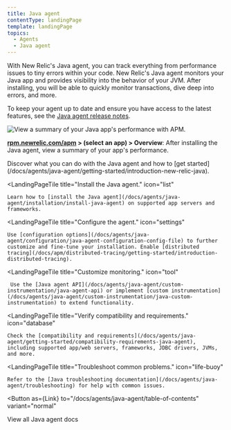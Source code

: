 ```yaml
---
title: Java agent
contentType: landingPage
template: landingPage
topics:
  - Agents
  - Java agent
---
```



With New Relic's Java agent, you can track everything from performance issues to tiny errors within your code. New Relic's Java agent monitors your Java app and provides visibility into the behavior of your JVM. After installing, you will be able to quickly monitor transactions, dive deep into errors, and more.

To keep your agent up to date and ensure you have access to the latest features, see the [Java agent release notes](/docs/release-notes/agent-release-notes/java-release-notes).

![View a summary of your Java app's performance with APM.](./images/Java_agent_landing_image.png "Java_agent_landing_image.png")

**[rpm.newrelic.com/apm](https://rpm.newrelic.com/apm) > (select an app) > Overview**: After installing the Java agent, view a summary of your app's performance.

<LandingPageTileGrid>
  <LandingPageTile
    title="Get started."
    icon="terminal"
  >
    Discover what you can do with the Java agent and how to [get started](/docs/agents/java-agent/getting-started/introduction-new-relic-java).
  </LandingPageTile>

  <LandingPageTile
    title="Install the Java agent."
    icon="list"
  >
    Learn how to [install the Java agent](/docs/agents/java-agent/installation/install-java-agent) on supported app servers and frameworks.
  </LandingPageTile>

  <LandingPageTile
    title="Configure the agent."
    icon="settings"
  >
    Use [configuration options](/docs/agents/java-agent/configuration/java-agent-configuration-config-file) to further customize and fine-tune your installation. Enable [distributed tracing](/docs/apm/distributed-tracing/getting-started/introduction-distributed-tracing).
  </LandingPageTile>

  <LandingPageTile
    title="Customize monitoring."
    icon="tool"
  >
     Use the [Java agent API](/docs/agents/java-agent/custom-instrumentation/java-agent-api) or implement [custom instrumentation](/docs/agents/java-agent/custom-instrumentation/java-custom-instrumentation) to extend functionality.
  </LandingPageTile>

  <LandingPageTile
    title="Verify compatibility and requirements."
    icon="database"
  >
    Check the [compatibility and requirements](/docs/agents/java-agent/getting-started/compatibility-requirements-java-agent), including supported app/web servers, frameworks, JDBC drivers, JVMs, and more.
  </LandingPageTile>

  <LandingPageTile
    title="Troubleshoot common problems."
    icon="life-buoy"
  >
    Refer to the [Java troubleshooting documentation](/docs/agents/java-agent/troubleshooting) for help with common issues.
  </LandingPageTile>
</LandingPageTileGrid>

<Button
  as={Link}
  to="/docs/agents/java-agent/table-of-contents"
  variant="normal"
>
  View all Java agent docs
</Button>
